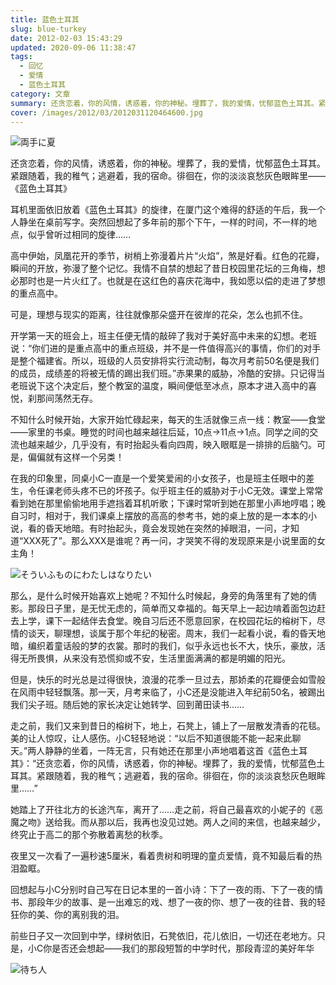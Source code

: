 ```yaml
---
title: 蓝色土耳其
slug: blue-turkey
date: 2012-02-03 15:43:29
updated: 2020-09-06 11:38:47
tags:
  - 回忆
  - 爱情
  - 蓝色土耳其
category: 文章
summary: 还贪恋着，你的风情，诱惑着，你的神秘。埋葬了，我的爱情，忧郁蓝色土耳其。紧跟随着，我的稚气；逃避着，我的宿命。徘徊在，你的淡淡哀愁灰色眼眸里。
cover: /images/2012/03/2012031120464600.jpg
---
```

![両手に夏](/images/2012/04/2012042820514100.jpg)

还贪恋着，你的风情，诱惑着，你的神秘。埋葬了，我的爱情，忧郁蓝色土耳其。紧跟随着，我的稚气；逃避着，我的宿命。徘徊在，你的淡淡哀愁灰色眼眸里——《蓝色土耳其》

<NeteasePlayer id={189586} />

耳机里面依旧放着《蓝色土耳其》的旋律，在厦门这个难得的舒适的午后，我一个人静坐在桌前写字。突然回想起了多年前的那个下午，一样的时间，不一样的地点，似乎曾听过相同的旋律……

高中伊始，凤凰花开的季节，树梢上弥漫着片片“火焰”，煞是好看。红色的花瓣，瞬间的开放，弥漫了整个记忆。我情不自禁的想起了昔日校园里花坛的三角梅，想必那时也是一片火红了。也就是在这红色的喜庆花海中，我如愿以偿的走进了梦想的重点高中。

可是，理想与现实的距离，往往就像那朵盛开在彼岸的花朵，怎么也抓不住。

开学第一天的班会上，班主任便无情的敲碎了我对于美好高中未来的幻想。老班说：“你们进的是重点高中的重点班级，并不是一件值得高兴的事情，你们的对手是整个福建省。所以，班级的人员安排将实行流动制，每次月考前50名便是我们的成员，成绩差的将被无情的踢出我们班。”赤果果的威胁，冷酷的安排。只记得当老班说下这个决定后，整个教室的温度，瞬间便低至冰点，原本才进入高中的喜悦，刹那间荡然无存。

不知什么时候开始，大家开始忙碌起来，每天的生活就像三点一线：教室——食堂——家里的书桌。睡觉的时间也越来越往后延，10点→11点→1点。同学之间的交流也越来越少，几乎没有，有时抬起头看向四周，映入眼眶是一排排的后脑勺。可是，偏偏就有这样一个另类！

在我的印象里，同桌小C一直是一个爱笑爱闹的小女孩子，也是班主任眼中的差生，令任课老师头疼不已的坏孩子。似乎班主任的威胁对于小C无效。课堂上常常看到她在那里偷偷地用手遮挡着耳机听歌；下课时常听到她在那里小声地哼唱；晚自习时，相对于，我们课桌上摆放的高高的参考书，她的桌上放的是一本本的小说，看的昏天地暗。有时抬起头，竟会发现她在突然的掉眼泪，一问，才知道“XXX死了”。那么XXX是谁呢？再一问，才哭笑不得的发现原来是小说里面的女主角！

![そういふものにわたしはなりたい](/images/2012/04/2012042820532500.jpg)

那么，是什么时候开始喜欢上她呢？不知什么时候起，身旁的角落里有了她的倩影。那段日子里，是无忧无虑的，简单而又幸福的。每天早上一起边啃着面包边赶去上学，课下一起结伴去食堂。晚自习后还不愿意回家，在校园花坛的榕树下，尽情的谈天，聊理想，谈属于那个年纪的秘密。周末，我们一起看小说，看的昏天地暗，编织着童话般的梦的衣裳。那时的我们，似乎永远也长不大，快乐，豪放，活得无所畏惧，从来没有恐慌抑或不安，生活里面满满的都是明媚的阳光。

但是，快乐的时光总是过得很快，浪漫的花季一旦过去，那娇柔的花瓣便会如雪般在风雨中轻轻飘落。那一天，月考来临了，小C还是没能进入年纪前50名，被踢出我们尖子班。随后她的家长决定让她转学、回到莆田读书……

走之前，我们又来到昔日的榕树下，地上，石凳上，铺上了一层散发清香的花毯。美的让人惊叹，让人感伤。小C轻轻地说：“以后不知道很能不能一起来此聊天。”两人静静的坐着，一阵无言，只有她还在那里小声地唱着这首《蓝色土耳其》：“还贪恋着，你的风情，诱惑着，你的神秘。埋葬了，我的爱情，忧郁蓝色土耳其。紧跟随着，我的稚气；逃避着，我的宿命。徘徊在，你的淡淡哀愁灰色眼眸里……”

她踏上了开往北方的长途汽车，离开了……走之前，将自己最喜欢的小妮子的《恶魔之吻》送给我。而从那以后，我再也没见过她。两人之间的来信，也越来越少，终究止于高二的那个弥散着离愁的秋季。

夜里又一次看了一遍秒速5厘米，看着贵树和明理的童贞爱情，竟不知最后看的热泪盈眶。

回想起与小C分别时自己写在日记本里的一首小诗：下了一夜的雨、下了一夜的情书、那段年少的故事、是一出难忘的戏、想了一夜的你、想了一夜的往昔、我的轻狂你的美、你的离别我的泪。

前些日子又一次回到中学，绿树依旧，石凳依旧，花儿依旧，一切还在老地方。只是，小C你是否还会想起——我们的那段短暂的中学时代，那段青涩的美好年华

![待ち人](/images/2012/04/2012042820485500.jpg)
